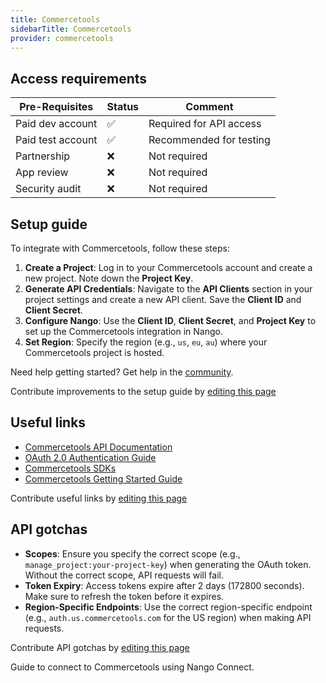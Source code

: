 ```yaml
---
title: Commercetools
sidebarTitle: Commercetools
provider: commercetools
---
```



<Overview />
<PreBuiltTooling />
<PreBuiltUseCases />

## Access requirements
| Pre-Requisites | Status | Comment|
| - | - | - |
| Paid dev account | ✅ | Required for API access |
| Paid test account | ✅ | Recommended for testing |
| Partnership | ❌ | Not required |
| App review | ❌ | Not required |
| Security audit | ❌ | Not required |

## Setup guide

To integrate with Commercetools, follow these steps:

1. **Create a Project**: Log in to your Commercetools account and create a new project. Note down the **Project Key**.
2. **Generate API Credentials**: Navigate to the **API Clients** section in your project settings and create a new API client. Save the **Client ID** and **Client Secret**.
3. **Configure Nango**: Use the **Client ID**, **Client Secret**, and **Project Key** to set up the Commercetools integration in Nango.
4. **Set Region**: Specify the region (e.g., `us`, `eu`, `au`) where your Commercetools project is hosted.

<Tip>Need help getting started? Get help in the [community](https://nango.dev/slack).</Tip>

<Note>Contribute improvements to the setup guide by [editing this page](https://github.com/nangohq/nango/tree/master/docs-v2/integrations/all/commercetools.mdx)</Note>

## Useful links

-   [Commercetools API Documentation](https://docs.commercetools.com/api)
-   [OAuth 2.0 Authentication Guide](https://docs.commercetools.com/api/authorization)
-   [Commercetools SDKs](https://docs.commercetools.com/sdk)
-   [Commercetools Getting Started Guide](https://docs.commercetools.com/getting-started)

<Note>Contribute useful links by [editing this page](https://github.com/nangohq/nango/tree/master/docs-v2/integrations/all/commercetools.mdx)</Note>

## API gotchas

-   **Scopes**: Ensure you specify the correct scope (e.g., `manage_project:your-project-key`) when generating the OAuth token. Without the correct scope, API requests will fail.
-   **Token Expiry**: Access tokens expire after 2 days (172800 seconds). Make sure to refresh the token before it expires.
-   **Region-Specific Endpoints**: Use the correct region-specific endpoint (e.g., `auth.us.commercetools.com` for the US region) when making API requests.

<Note>Contribute API gotchas by [editing this page](https://github.com/nangohq/nango/tree/master/docs-v2/integrations/all/commercetools.mdx)</Note>

<Card title="Connect to Commercetools" icon="link" href="/integrations/all/commercetools/connect" horizontal>
  Guide to connect to Commercetools using Nango Connect.
</Card>